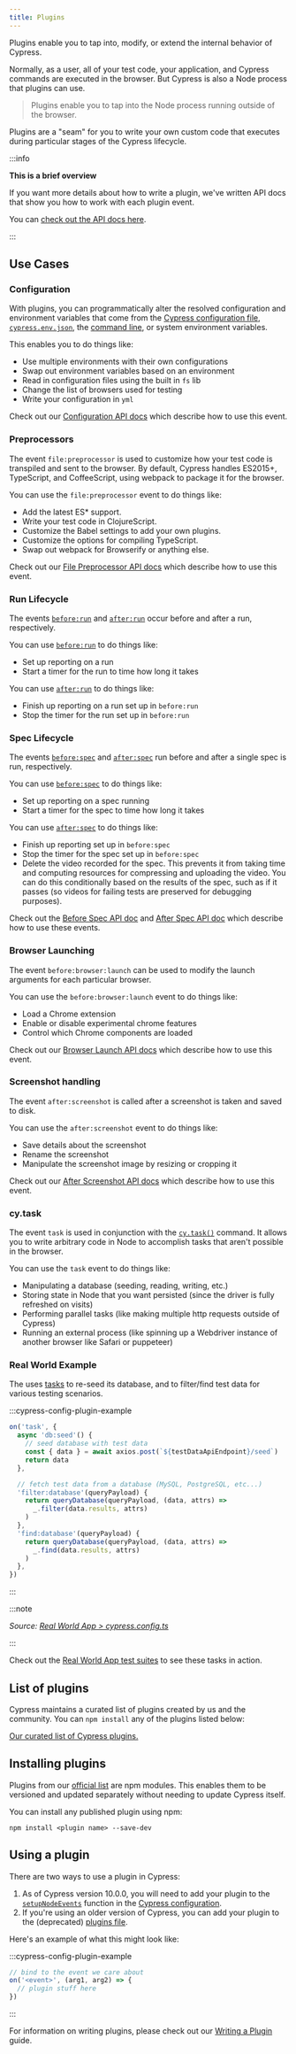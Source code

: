 ```yaml
---
title: Plugins
---
```


Plugins enable you to tap into, modify, or extend the internal behavior of
Cypress.

Normally, as a user, all of your test code, your application, and Cypress
commands are executed in the browser. But Cypress is also a Node process that
plugins can use.

> Plugins enable you to tap into the Node process running outside of the
> browser.

Plugins are a "seam" for you to write your own custom code that executes during
particular stages of the Cypress lifecycle.

:::info

<strong>This is a brief overview</strong>

If you want more details about how to write a plugin, we've written API docs
that show you how to work with each plugin event.

You can [check out the API docs here](/api/plugins/writing-a-plugin).

:::

## Use Cases

### Configuration

With plugins, you can programmatically alter the resolved configuration and
environment variables that come from the
[Cypress configuration file](/guides/references/configuration),
[`cypress.env.json`](/guides/guides/environment-variables#Option-2-cypressenvjson),
the [command line](/guides/guides/command-line), or system environment
variables.

This enables you to do things like:

- Use multiple environments with their own configurations
- Swap out environment variables based on an environment
- Read in configuration files using the built in `fs` lib
- Change the list of browsers used for testing
- Write your configuration in `yml`

Check out our [Configuration API docs](/api/plugins/configuration-api) which
describe how to use this event.

### Preprocessors

The event `file:preprocessor` is used to customize how your test code is
transpiled and sent to the browser. By default, Cypress handles ES2015+,
TypeScript, and CoffeeScript, using webpack to package it for the browser.

You can use the `file:preprocessor` event to do things like:

- Add the latest ES\* support.
- Write your test code in ClojureScript.
- Customize the Babel settings to add your own plugins.
- Customize the options for compiling TypeScript.
- Swap out webpack for Browserify or anything else.

Check out our [File Preprocessor API docs](/api/plugins/preprocessors-api) which
describe how to use this event.

### Run Lifecycle

The events [`before:run`](/api/plugins/before-run-api) and
[`after:run`](/api/plugins/after-run-api) occur before and after a run,
respectively.

You can use [`before:run`](/api/plugins/before-run-api) to do things like:

- Set up reporting on a run
- Start a timer for the run to time how long it takes

You can use [`after:run`](/api/plugins/after-run-api) to do things like:

- Finish up reporting on a run set up in `before:run`
- Stop the timer for the run set up in `before:run`

### Spec Lifecycle

The events [`before:spec`](/api/plugins/before-spec-api) and
[`after:spec`](/api/plugins/after-spec-api) run before and after a single spec
is run, respectively.

You can use [`before:spec`](/api/plugins/before-spec-api) to do things like:

- Set up reporting on a spec running
- Start a timer for the spec to time how long it takes

You can use [`after:spec`](/api/plugins/after-spec-api) to do things like:

- Finish up reporting set up in `before:spec`
- Stop the timer for the spec set up in `before:spec`
- Delete the video recorded for the spec. This prevents it from taking time and
  computing resources for compressing and uploading the video. You can do this
  conditionally based on the results of the spec, such as if it passes (so
  videos for failing tests are preserved for debugging purposes).

Check out the [Before Spec API doc](/api/plugins/before-spec-api) and
[After Spec API doc](/api/plugins/after-spec-api) which describe how to use
these events.

### Browser Launching

The event `before:browser:launch` can be used to modify the launch arguments for
each particular browser.

You can use the `before:browser:launch` event to do things like:

- Load a Chrome extension
- Enable or disable experimental chrome features
- Control which Chrome components are loaded

Check out our [Browser Launch API docs](/api/plugins/browser-launch-api) which
describe how to use this event.

### Screenshot handling

The event `after:screenshot` is called after a screenshot is taken and saved to
disk.

You can use the `after:screenshot` event to do things like:

- Save details about the screenshot
- Rename the screenshot
- Manipulate the screenshot image by resizing or cropping it

Check out our [After Screenshot API docs](/api/plugins/after-screenshot-api)
which describe how to use this event.

### cy.task

The event `task` is used in conjunction with the
[`cy.task()`](/api/commands/task) command. It allows you to write arbitrary code
in Node to accomplish tasks that aren't possible in the browser.

You can use the `task` event to do things like:

- Manipulating a database (seeding, reading, writing, etc.)
- Storing state in Node that you want persisted (since the driver is fully
  refreshed on visits)
- Performing parallel tasks (like making multiple http requests outside of
  Cypress)
- Running an external process (like spinning up a Webdriver instance of another
  browser like Safari or puppeteer)

### <Icon name="graduation-cap" /> Real World Example

The <Icon name="github" inline="true" contentType="rwa" /> uses
[tasks](/api/commands/task) to re-seed its database, and to filter/find test
data for various testing scenarios.

<WarningSetupNodeEvents />

:::cypress-config-plugin-example

```ts
on('task', {
  async 'db:seed'() {
    // seed database with test data
    const { data } = await axios.post(`${testDataApiEndpoint}/seed`)
    return data
  },

  // fetch test data from a database (MySQL, PostgreSQL, etc...)
  'filter:database'(queryPayload) {
    return queryDatabase(queryPayload, (data, attrs) =>
      _.filter(data.results, attrs)
    )
  },
  'find:database'(queryPayload) {
    return queryDatabase(queryPayload, (data, attrs) =>
      _.find(data.results, attrs)
    )
  },
})
```

:::

:::note

_<Icon name="github" /> Source:
[Real World App > cypress.config.ts](https://github.com/cypress-io/cypress-realworld-app/blob/develop/cypress.config.ts)_

:::

Check out the
[Real World App test suites](https://github.com/cypress-io/cypress-realworld-app/tree/develop/cypress/tests/ui)
to see these tasks in action.

## List of plugins

Cypress maintains a curated list of plugins created by us and the community. You
can `npm install` any of the plugins listed below:

[Our curated list of Cypress plugins.](/plugins)

## Installing plugins

Plugins from our [official list](/plugins) are npm modules. This enables them to
be versioned and updated separately without needing to update Cypress itself.

You can install any published plugin using npm:

```shell
npm install <plugin name> --save-dev
```

## Using a plugin

There are two ways to use a plugin in Cypress:

1. As of Cypress version 10.0.0, you will need to add your plugin to the
   [`setupNodeEvents`](/guides/references/configuration#setupNodeEvents)
   function in the [Cypress configuration](/guides/references/configuration).
2. If you're using an older version of Cypress, you can add your plugin to the
   (deprecated) [plugins file](/guides/references/legacy-configuration#Plugins).

Here's an example of what this might look like:

:::cypress-config-plugin-example

```ts
// bind to the event we care about
on('<event>', (arg1, arg2) => {
  // plugin stuff here
})
```

:::

For information on writing plugins, please check out our
[Writing a Plugin](/api/plugins/writing-a-plugin) guide.
